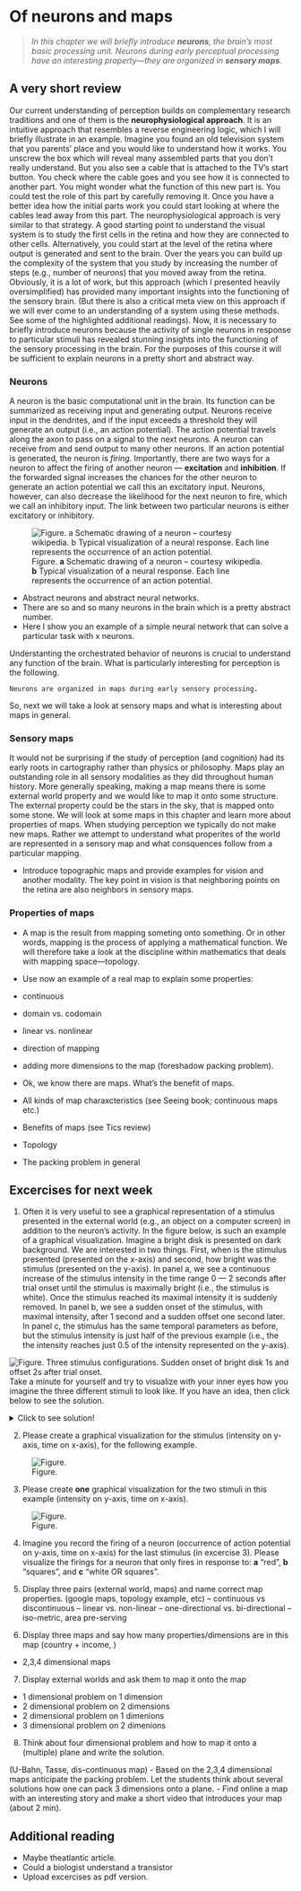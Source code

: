 # Of neurons and maps

>*In this chapter we will briefly introduce **neurons**, the brain's most basic processing unit. Neurons during early perceptual processing have an interesting property—they are organized in **sensory maps**.*

## A very short review

Our current understanding of perception builds on complementary research traditions and one of them is the **neurophysiological approach**. It is an intuitive approach that resembles a reverse engineering logic, which I will briefly illustrate in an example. Imagine you found an old television system that you parents' place and you would like to understand how it works. You unscrew the box which will reveal many assembled parts that you don't really understand. But you also see a cable that is attached to the TV's start button. You check where the cable goes and you see how it is connected to another part. You might wonder what the function of this new part is. You could test the role of this part by carefully removing it. Once you have a better idea how the initial parts work you could start looking at where the cables lead away from this part. The neurophysiological approach is very similar to that strategy. A good starting point to understand the visual system is to study the first cells in the retina and how they are connected to other cells. Alternatively, you could start at the level of the retina where output is generated and sent to the brain. Over the years you can build up the complexity of the system that you study by increasing the number of steps (e.g., number of neurons) that you moved away from the retina. Obviously, it is a lot of work, but this approach (which I presented heavily oversimplified) has provided many important insights into the functioning of the sensory brain. (But there is also a critical meta view on this approach if we will ever come to an understanding of a system using these methods. See some of the highlighted additional readings). Now, it is necessary to briefly introduce neurons because the activity of single neurons in response to particular stimuli has revealed stunning insights into the functioning of the sensory processing in the brain. For the purposes of this course it will be sufficient to explain neurons in a pretty short and abstract way.

### Neurons

A neuron is the basic computational unit in the brain. Its function can be summarized as receiving input and generating output. Neurons receive input in the dendrites, and if the input exceeds a threshold they will generate an output (i.e., an action potential). The action potential travels along the axon to pass on a signal to the next neurons. A neuron can receive from and send output to many other neurons. If an action potential is generated, the neuron is *firing*. Importantly, there are two ways for a neuron to affect the firing of another neuron — **excitation** and **inhibition**. If the forwarded signal increases the chances for the other neuron to generate an action potential we call this an excitatory input. Neurons, however, can also decrease the likelihood for the next neuron to fire, which we call an inhibitory input. The link between two particular neurons is either excitatory or inhibitory.

![Figure. **a** Schematic drawing of a neuron -- courtesy wikipedia. **b** Typical visualization of a neural response. Each line represents the occurrence of an action potential.](ch3_images/p_3_1.svg)

- Abstract neurons and abstract neural networks.
- There are so and so many neurons in the brain which is a pretty abstract number.
- Here I show you an example of a simple neural network that can solve a particular task with x neurons.

Understanting the orchestrated behavior of neurons is crucial to understand any function of the brain. What is particularly interesting for perception is the following.

```
Neurons are organized in maps during early sensory processing. 
```

So, next we will take a look at sensory maps and what is interesting about maps in general.

### Sensory maps
It would not be surprising if the study of perception (and cognition) had its early roots in cartography rather than physics or philosophy. Maps play an outstanding role in all sensory modalities as they did throughout human history. More generally speaking, making a map means there is some external world property and we would like to map it onto some structure. The external property could be the stars in the sky, that is mapped onto some stone. We will look at some maps in this chapter and learn more about properties of maps. When studying perception we typically do not make new maps. Rather we attempt to understand what properites of the world are represented in a sensory map and what consquences follow from a particular mapping. 

- Introduce topographic maps and provide examples for vision and another modality. The key point in vision is that neighboring points on the retina are also neighbors in sensory maps.

### Properties of maps
- A map is the result from mapping someting onto something. Or in other words, mapping is the process of applying a mathematical function. We will therefore take a look at the discipline within mathematics that deals with mapping space—topology.

- Use now an example of a real map to explain some properties:
- continuous
- domain vs. codomain
- linear vs. nonlinear
- direction of mapping
- adding more dimensions to the map (foreshadow packing problem).

- Ok, we know there are maps. What's the benefit of maps.

- All kinds of map charaxcteristics (see Seeing book; continuous maps etc.)
- Benefits of maps (see Tics review)
- Topology
- The packing problem in general

## Excercises for next week

1.    Often it is very useful to see a graphical representation of a stimulus presented in the external world (e.g., an object on a computer screen) in addition to the neuron's activity. In the figure below, is such an example of a graphical visualization. Imagine a bright disk is presented on dark background. We are interested in two things. First, when is the stimulus presented (presented on the x-axis) and second, how bright was the stimulus (presented on the y-axis). In panel a, we see a continuous increase of the stimulus intensity in the time range 0 — 2 seconds after trial onset until the stimulus is maximally bright (i.e., the stimulus is white). Once the stimulus reached its maximal intensity it is suddenly removed. In panel b, we see a sudden onset of the stimulus, with maximal intensity, after 1 second and a sudden offset one second later. In panel c, the stimulus has the same temporal parameters as before, but the stimulus intensity is just half of the previous example (i.e., the the intensity reaches just 0.5 of the intensity represented on the y-axis).

![Figure. Three stimulus configurations. Sudden onset of bright disk 1s and offset 2s after trial onset.](ch3_images/stimsequencex.svg)
Take a minute for yourself and try to visualize with your inner eyes how you imagine the three different stimuli to look like. If you have an idea, then click below to see the solution.

<details>
  <summary>Click to see solution!</summary>
  
![Figure.](ch3_images/p_2_234.gif)

</details>

2.    Please create a graphical visualization for the stimulus (intensity on y-axis, time on x-axis), for the following example.

![Figure.](ch3_images/p_2_5.gif)

3.    Please create **one** graphical visualization for the two stimuli in this example (intensity on y-axis, time on x-axis).

![Figure.](ch3_images/p_2_6.gif)

4.    Imagine you record the firing of a neuron (occurrence of action potential on y-axis, time on x-axis) for the last stimulus (in excercise 3). Please visualize the firings for a neuron that only fires in response to: 
    **a** "red", **b** "squares", and **c** "white OR squares".

5.    Display three pairs (external world, maps) and name correct map properties. (google maps, topology example, etc)
  -- continuous vs discontinuous
  -- linear vs. non-linear
  -- one-directional vs. bi-directional
  -- iso-metric, area pre-serving

6.    Display three maps and say how many properties/dimensions are in this map (country + income, )
  - 2,3,4 dimensional maps

7.    Display external worlds and ask them to map it onto the map
  - 1 dimensional problem on 1 dimension
  - 2 dimensional problem on 2 dimensions
  - 2 dimensional problem on 1 dimenions
  - 3 dimensional problem on 2 dimenions
  
8.    Think about four dimensional problem and how to map it onto a (multiple) plane and write the solution.
  
  
(U-Bahn, Tasse, dis-continuous map)
- Based on the 2,3,4 dimensional maps anticipate the packing problem. Let the students think about several solutions how one can pack 3 dimensions onto a plane.
- Find online a map with an interesting story and make a short video that introduces your map (about 2 min).

## Additional reading
- Maybe theatlantic article.
- Could a biologist understand a transistor
- Upload excercises as pdf version.